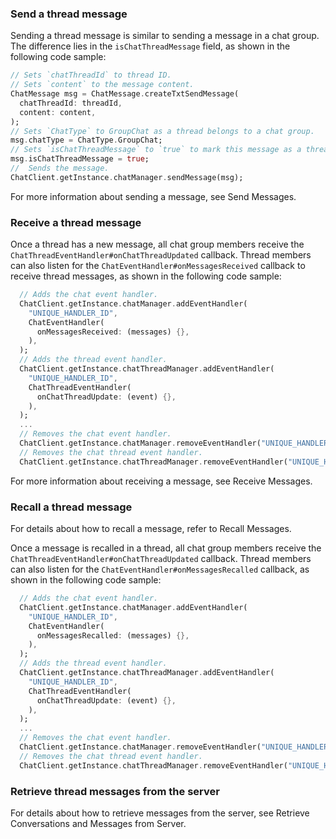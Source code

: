 <PlatformWrapper platform="flutter">

### Send a thread message

Sending a thread message is similar to sending a message in a chat group. The difference lies in the `isChatThreadMessage` field, as shown in the following code sample:

```dart
// Sets `chatThreadId` to thread ID.
// Sets `content` to the message content.
ChatMessage msg = ChatMessage.createTxtSendMessage(
  chatThreadId: threadId,
  content: content,
);
// Sets `ChatType` to GroupChat as a thread belongs to a chat group.
msg.chatType = ChatType.GroupChat;
// Sets `isChatThreadMessage` to `true` to mark this message as a thread message.
msg.isChatThreadMessage = true;
//  Sends the message.
ChatClient.getInstance.chatManager.sendMessage(msg);
```

For more information about sending a message, see <Link to="/agora-chat/client-api/messages/send-receive-messages#send-a-text-message">Send Messages</Link>.

### Receive a thread message

Once a thread has a new message, all chat group members receive the `ChatThreadEventHandler#onChatThreadUpdated` callback. Thread members can also listen for the `ChatEventHandler#onMessagesReceived` callback to receive thread messages, as shown in the following code sample:

```dart
  // Adds the chat event handler.
  ChatClient.getInstance.chatManager.addEventHandler(
    "UNIQUE_HANDLER_ID",
    ChatEventHandler(
      onMessagesReceived: (messages) {},
    ),
  );
  // Adds the thread event handler.
  ChatClient.getInstance.chatThreadManager.addEventHandler(
    "UNIQUE_HANDLER_ID",
    ChatThreadEventHandler(
      onChatThreadUpdate: (event) {},
    ),
  );
  ...
  // Removes the chat event handler.
  ChatClient.getInstance.chatManager.removeEventHandler("UNIQUE_HANDLER_ID");
  // Removes the chat thread event handler.
  ChatClient.getInstance.chatThreadManager.removeEventHandler("UNIQUE_HANDLER_ID");
```

For more information about receiving a message, see <Link to="/agora-chat/client-api/messages/send-receive-messages#receive-a-message">Receive Messages</Link>.

### Recall a thread message

For details about how to recall a message, refer to <Link to="/agora-chat/client-api/messages/send-receive-messages#recall-a-message">Recall Messages</Link>.

Once a message is recalled in a thread, all chat group members receive the `ChatThreadEventHandler#onChatThreadUpdated` callback. Thread members can also listen for the `ChatEventHandler#onMessagesRecalled` callback, as shown in the following code sample:

```dart
  // Adds the chat event handler.
  ChatClient.getInstance.chatManager.addEventHandler(
    "UNIQUE_HANDLER_ID",
    ChatEventHandler(
      onMessagesRecalled: (messages) {},
    ),
  );
  // Adds the thread event handler.
  ChatClient.getInstance.chatThreadManager.addEventHandler(
    "UNIQUE_HANDLER_ID",
    ChatThreadEventHandler(
      onChatThreadUpdate: (event) {},
    ),
  );
  ...
  // Removes the chat event handler.
  ChatClient.getInstance.chatManager.removeEventHandler("UNIQUE_HANDLER_ID");
  // Removes the chat thread event handler.
  ChatClient.getInstance.chatThreadManager.removeEventHandler("UNIQUE_HANDLER_ID");
```

### Retrieve thread messages from the server

For details about how to retrieve messages from the server, see <Link to="/agora-chat/client-api/messages/retrieve-messages#retrieve-historical-messages-of-the-specified-conversation">Retrieve Conversations and Messages from Server</Link>.

</PlatformWrapper>